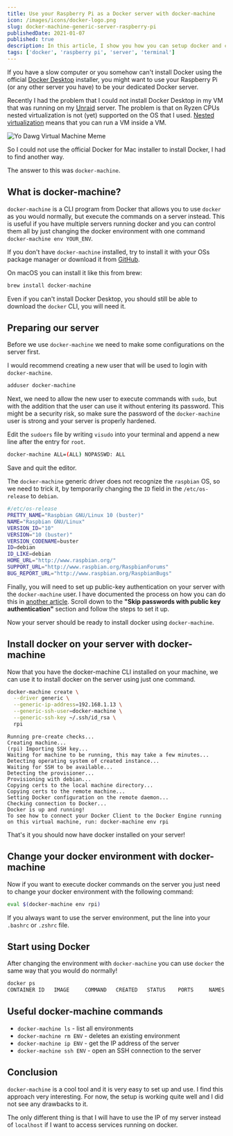 ```yaml
---
title: Use your Raspberry Pi as a Docker server with docker-machine
icon: /images/icons/docker-logo.png
slug: docker-machine-generic-server-raspberry-pi
publishedDate: 2021-01-07
published: true
description: In this article, I show you how you can setup docker and control it with docker-machine.
tags: ['docker', 'raspberry pi', 'server', 'terminal']
---
```


If you have a slow computer or you somehow can't install Docker using the official [Docker Desktop][1] installer, you might want to use your Raspberry Pi (or any other server you have) to be your dedicated Docker server.

Recently I had the problem that I could not install Docker Desktop in my VM that was running on my [Unraid][2] server. The problem is that on Ryzen CPUs nested virtualization is not (yet) supported on the OS that I used. [Nested virtualization][3] means that you can run a VM inside a VM.

![Yo Dawg Virtual Machine Meme](../../assets/images/posts/docker-machine-generic-server-raspberry-pi-1.jpg)

So I could not use the official Docker for Mac installer to install Docker, I had to find another way.

The answer to this was `docker-machine`.

## What is docker-machine?

`docker-machine` is a CLI program from Docker that allows you to use `docker` as you would normally, but execute the commands on a server instead. This is useful if you have multiple servers running docker and you can control them all by just changing the docker environment with one command `docker-machine env YOUR_ENV`.

If you don't have `docker-machine` installed, try to install it with your OSs package manager or download it from [GitHub][5].

On macOS you can install it like this from brew:

```bash
brew install docker-machine
```

Even if you can't install Docker Desktop, you should still be able to download the `docker` CLI, you will need it.

## Preparing our server

Before we use `docker-machine` we need to make some configurations on the server first.

I would recommend creating a new user that will be used to login with `docker-machine`.

```bash
adduser docker-machine
```

Next, we need to allow the new user to execute commands with `sudo`, but with the addition that the user can use it without entering its password. This might be a security risk, so make sure the password of the `docker-machine` user is strong and your server is properly hardened.

Edit the `sudoers` file by writing `visudo` into your terminal and append a new line after the entry for `root`.

```bash
docker-machine ALL=(ALL) NOPASSWD: ALL
```

Save and quit the editor.

The `docker-machine` generic driver does not recognize the `raspbian` OS, so we need to trick it, by temporarily changing the `ID` field in the `/etc/os-release` to `debian`.

```bash
#/etc/os-release
PRETTY_NAME="Raspbian GNU/Linux 10 (buster)"
NAME="Raspbian GNU/Linux"
VERSION_ID="10"
VERSION="10 (buster)"
VERSION_CODENAME=buster
ID=debian
ID_LIKE=debian
HOME_URL="http://www.raspbian.org/"
SUPPORT_URL="http://www.raspbian.org/RaspbianForums"
BUG_REPORT_URL="http://www.raspbian.org/RaspbianBugs"
```

Finally, you will need to set up public-key authentication on your server with the `docker-machine` user. I have documented the process on how you can do this in [another article][6]. Scroll down to the **"Skip passwords with public key authentication"** section and follow the steps to set it up.

Now your server should be ready to install docker using `docker-machine`.

## Install docker on your server with docker-machine

Now that you have the docker-machine CLI installed on your machine, we can use it to install docker on the server using just one command.

```bash
docker-machine create \
  --driver generic \
  --generic-ip-address=192.168.1.13 \
  --generic-ssh-user=docker-machine \
  --generic-ssh-key ~/.ssh/id_rsa \
  rpi
```

```output
Running pre-create checks...
Creating machine...
(rpi) Importing SSH key...
Waiting for machine to be running, this may take a few minutes...
Detecting operating system of created instance...
Waiting for SSH to be available...
Detecting the provisioner...
Provisioning with debian...
Copying certs to the local machine directory...
Copying certs to the remote machine...
Setting Docker configuration on the remote daemon...
Checking connection to Docker...
Docker is up and running!
To see how to connect your Docker Client to the Docker Engine running on this virtual machine, run: docker-machine env rpi
```

That's it you should now have docker installed on your server!

## Change your docker environment with docker-machine

Now if you want to execute docker commands on the server you just need to change your docker environment with the following command:

```bash
eval $(docker-machine env rpi)
```

If you always want to use the server environment, put the line into your `.bashrc` or `.zshrc` file.

## Start using Docker

After changing the environment with `docker-machine` you can use `docker` the same way that you would do normally!

```bash
docker ps
CONTAINER ID   IMAGE     COMMAND   CREATED   STATUS    PORTS     NAMES
```

## Useful docker-machine commands

- `docker-machine ls` - list all environments
- `docker-machine rm ENV` - deletes an existing environment
- `docker-machine ip ENV` - get the IP address of the server
- `docker-machine ssh ENV` - open an SSH connection to the server

## Conclusion

`docker-machine` is a cool tool and it is very easy to set up and use. I find this approach very interesting. For now, the setup is working quite well and I did not see any drawbacks to it.

The only different thing is that I will have to use the IP of my server instead of `localhost` if I want to access services running on docker.

[1]: https://www.docker.com/products/docker-desktop
[2]: https://www.unraid.net/
[3]: https://docs.microsoft.com/en-us/virtualization/hyper-v-on-windows/user-guide/nested-virtualization
[5]: https://github.com/docker/machine/releases
[6]: https://phiilu.com/use-visual-studio-code-remote-to-edit-files-on-servers
